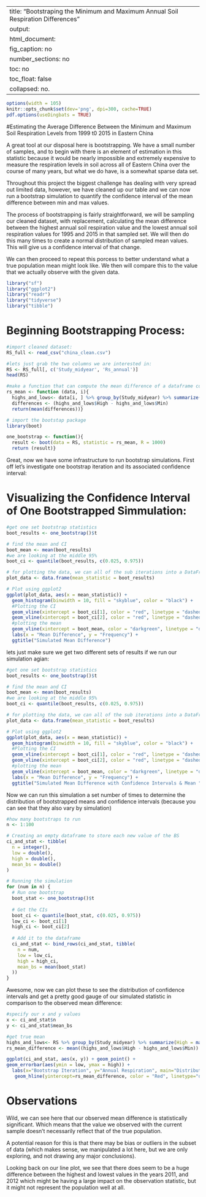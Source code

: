 
---
title: "Bootstraping the Minimum and Maximum Annual Soil Respiration Differences"
output: 
  html_document:
    fig_caption: no
    number_sections: no
    toc: no
    toc_float: false
    collapsed: no.
---

```r
options(width = 105)
knitr::opts_chunk$set(dev='png', dpi=300, cache=TRUE)
pdf.options(useDingbats = TRUE)
```
#Estimating the Average Difference Between the Minimum and Maximum Soil Respiration Levels from 1999 t0 2015 in Eastern China

A great tool at our disposal here is bootstrapping. We have a small number of samples, and to begin with there is an element of estimation in this statistic because it would be nearly impossible and extremely expensive to measure the respiration levels in soil across all of Eastern China over the course of many years, but what we do have, is a somewhat sparse data set. 

Throughout this project the biggest challenge has dealing with very spread out limited data, however, we have cleaned up our table and we can now run a bootstrap simulation to quantify the confidence interval of the mean difference between min and max values.

The process of bootstrapping is fairly straightforward, we will be sampling our cleaned dataset, with replacement, calculating the mean difference between the highest annual soil respiration value and the lowest annual soil respiration values for 1995 and 2015 in that sampled set. We will then do this many times to create a normal distribution of sampled mean values. This will give us a confidence interval of that change. 

We can then proceed to repeat this porcess to better understand what a true population mean might look like. We then will compare this to the value that we actually observe with the given data. 

```r
library("sf")
library("ggplot2")
library("readr")
library("tidyverse")
library("tibble")
```
# Beginning Bootstrapping Process:

```r
#import cleaned dataset:
RS_full <- read_csv("china_clean.csv")

#lets just grab the two columns we are interested in:
RS <- RS_full[, c('Study_midyear', 'Rs_annual')]
head(RS)
```

```r
#make a function that can compute the mean difference of a dataframe column:
rs_mean <- function (data, i){
  highs_and_lows<- data[i, ] %>% group_by(Study_midyear) %>% summarize(High = max(Rs_annual), Min = min(Rs_annual))
  differences <- (highs_and_lows$High - highs_and_lows$Min)
  return(mean(differences))}
```


```r
# import the bootstap package
library(boot)

one_bootstrap <- function(){
  result <- boot(data = RS, statistic = rs_mean, R = 1000)
  return (result)}
```

Great, now we have some infrastructure to run bootstrap simulations. 
First off let's investigate one bootstrap iteration and its associated confidence interval:

# Visualizing the Confidence Interval of One Bootstrapped Simmulation:

```r
#get one set bootstrap statistics
boot_results <- one_bootstrap()$t

# find the mean and CI 
boot_mean <- mean(boot_results)
#we are looking at the middle 95%
boot_ci <- quantile(boot_results, c(0.025, 0.975))

# for plotting the data, we can all of the sub iterations into a DataFrame
plot_data <- data.frame(mean_statistic = boot_results)

# Plot using ggplot2
ggplot(plot_data, aes(x = mean_statistic)) +
  geom_histogram(binwidth = 10, fill = "skyblue", color = "black") +
  #Plotting the CI
  geom_vline(xintercept = boot_ci[1], color = "red", linetype = "dashed") +
  geom_vline(xintercept = boot_ci[2], color = "red", linetype = "dashed") +
  #plotting the mean
  geom_vline(xintercept = boot_mean, color = "darkgreen", linetype = "dashed") +
  labs(x = "Mean Difference", y = "Frequency") +
  ggtitle("Simulated Mean Difference")
```
lets just make sure we get two different sets of results if we run our simulation agian:
```r
#get one set bootstrap statistics
boot_results <- one_bootstrap()$t

# find the mean and CI 
boot_mean <- mean(boot_results)
#we are looking at the middle 95%
boot_ci <- quantile(boot_results, c(0.025, 0.975))

# for plotting the data, we can all of the sub iterations into a DataFrame
plot_data <- data.frame(mean_statistic = boot_results)

# Plot using ggplot2
ggplot(plot_data, aes(x = mean_statistic)) +
  geom_histogram(binwidth = 10, fill = "skyblue", color = "black") +
  #Plotting the CI
  geom_vline(xintercept = boot_ci[1], color = "red", linetype = "dashed") +
  geom_vline(xintercept = boot_ci[2], color = "red", linetype = "dashed") +
  #plotting the mean
  geom_vline(xintercept = boot_mean, color = "darkgreen", linetype = "dashed") +
  labs(x = "Mean Difference", y = "Frequency") +
  ggtitle("Simulated Mean Difference with Confidence Intervals & Mean ")
```
Now we can run this simulation a set number of times to determine the distribution of bootstrapped means and confidence intervals (because you can see that they also vary by simulation)
```r

#how many bootstraps to run
n <- 1:100

# Creating an empty dataframe to store each new value of the BS
ci_and_stat <- tibble(
  n = integer(),
  low = double(),
  high = double(), 
  mean_bs = double()
)

# Running the simulation
for (num in n) {
  # Run one bootstrap
  boot_stat <- one_bootstrap()$t
  
  # Get the CIs
  boot_ci <- quantile(boot_stat, c(0.025, 0.975))
  low_ci <- boot_ci[1]
  high_ci <- boot_ci[2]
  
  # Add it to the dataframe
  ci_and_stat <- bind_rows(ci_and_stat, tibble(
    n = num,
    low = low_ci,
    high = high_ci,
    mean_bs = mean(boot_stat)
  ))
}
```
Awesome, now we can plot these to see the distribution of confidence intervals and get a pretty good gauge of our simulated statistic in comparison to the observed mean difference:

```r
#specify our x and y values
x <- ci_and_stat$n
y <- ci_and_stat$mean_bs

#get true mean
highs_and_lows<- RS %>% group_by(Study_midyear) %>% summarize(High = max(Rs_annual), Min = min(Rs_annual))
rs_mean_difference <- mean((highs_and_lows$High - highs_and_lows$Min))

ggplot(ci_and_stat, aes(x, y)) + geom_point() +  
geom_errorbar(aes(ymin = low, ymax = high)) + 
  labs(x="Bootstrap Iteration", y="Annual Respiration", main="Distribution of Confidence Intervals in Relation to Observed Statisitc") + 
   geom_hline(yintercept=rs_mean_difference, color = "Red", linetype="dashed")
```

# Observations 

Wild, we can see here that our observed mean difference is statistically significant. Which means that the value we observed with the current sample doesn't necessarily reflect that of the true population. 

A potential reason for this is that there may be bias or outliers in the subset of data (which makes sense, we manipulated a lot here, but we are only exploring, and not drawing any major conclusions). 

Looking back on our line plot, we see that there does seem to be a huge difference between the highest and lowest values in the years 2011, and 2012 which might be having a large impact on the observation statistic, but it might not represent the population well at all. 

